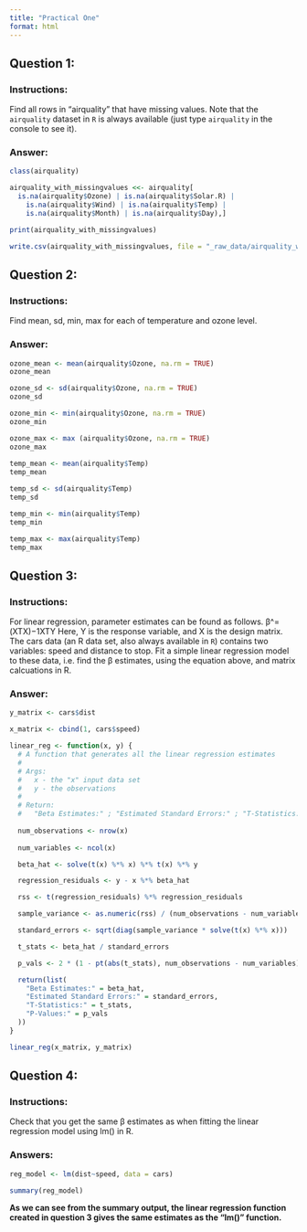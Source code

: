 ```yaml
---
title: "Practical One"
format: html
---
```


## Question 1:

### Instructions: 

Find all rows in “airquality” that have missing values. Note that the `airquality` dataset in `R` is always available (just type `airquality` in the console to see it).

### Answer:

```r
class(airquality)

airquality_with_missingvalues <<- airquality[
  is.na(airquality$Ozone) | is.na(airquality$Solar.R) | 
    is.na(airquality$Wind) | is.na(airquality$Temp) | 
    is.na(airquality$Month) | is.na(airquality$Day),]

print(airquality_with_missingvalues)

write.csv(airquality_with_missingvalues, file = "_raw_data/airquality_with_missingvalues.csv") #saving our manipulated data 
```

## Question 2:

### Instructions:

Find mean, sd, min, max for each of temperature and ozone level.

### Answer: 

```r
ozone_mean <- mean(airquality$Ozone, na.rm = TRUE)
ozone_mean

ozone_sd <- sd(airquality$Ozone, na.rm = TRUE)
ozone_sd

ozone_min <- min(airquality$Ozone, na.rm = TRUE)
ozone_min

ozone_max <- max (airquality$Ozone, na.rm = TRUE)
ozone_max
  
temp_mean <- mean(airquality$Temp)
temp_mean

temp_sd <- sd(airquality$Temp)
temp_sd

temp_min <- min(airquality$Temp)
temp_min

temp_max <- max(airquality$Temp)
temp_max
```

## Question 3:

### Instructions:

For linear regression, parameter estimates can be found as follows. β^=(XTX)−1XTY Here, Y is the response variable, and X is the design matrix. The cars data (an R data set, also always available in `R`) contains two variables: speed and distance to stop. Fit a simple linear regression model to these data, i.e. find the β estimates, using the equation above, and matrix calcuations in R.

### Answer:

```r
y_matrix <- cars$dist

x_matrix <- cbind(1, cars$speed)

linear_reg <- function(x, y) {
  # A function that generates all the linear regression estimates 
  #
  # Args:
  #   x - the "x" input data set
  #   y - the observations 
  #
  # Return:
  #   "Beta Estimates:" ; "Estimated Standard Errors:" ; "T-Statistics:" ; "P-Values:" 
  
  num_observations <- nrow(x)
  
  num_variables <- ncol(x)

  beta_hat <- solve(t(x) %*% x) %*% t(x) %*% y   

  regression_residuals <- y - x %*% beta_hat

  rss <- t(regression_residuals) %*% regression_residuals  

  sample_variance <- as.numeric(rss) / (num_observations - num_variables)  

  standard_errors <- sqrt(diag(sample_variance * solve(t(x) %*% x)))  

  t_stats <- beta_hat / standard_errors  

  p_vals <- 2 * (1 - pt(abs(t_stats), num_observations - num_variables))

  return(list(
    "Beta Estimates:" = beta_hat, 
    "Estimated Standard Errors:" = standard_errors, 
    "T-Statistics:" = t_stats, 
    "P-Values:" = p_vals
  ))
}

linear_reg(x_matrix, y_matrix)
```

## Question 4:

### Instructions:

Check that you get the same β estimates as when fitting the linear regression model using lm() in R.

### Answers:

```r
reg_model <- lm(dist~speed, data = cars)

summary(reg_model)
```

**As we can see from the summary output, the linear regression function created in question 3 gives the same estimates as the "lm()" function.**
